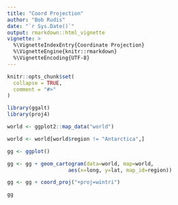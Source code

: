 ```yaml
---
title: "Coord Projection"
author: "Bob Rudis"
date: "`r Sys.Date()`"
output: rmarkdown::html_vignette
vignette: >
  %\VignetteIndexEntry{Coordinate Projection}
  %\VignetteEngine{knitr::rmarkdown}
  %\VignetteEncoding{UTF-8}
---
```


```r
knitr::opts_chunk$set(
  collapse = TRUE,
  comment = "#>"
)
```

```r
library(ggalt)
library(proj4)
```

```r

world <- ggplot2::map_data("world")

world <- world[world$region != "Antarctica",]

gg <- ggplot()

gg <- gg + geom_cartogram(data=world, map=world,
                    aes(x=long, y=lat, map_id=region))

gg <- gg + coord_proj("+proj=wintri")

gg
```
